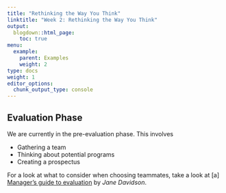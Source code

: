 ```yaml
---
title: "Rethinking the Way You Think"
linktitle: "Week 2: Rethinking the Way You Think"
output:
  blogdown::html_page:
    toc: true
menu:
  example:
    parent: Examples
    weight: 2
type: docs
weight: 1
editor_options: 
  chunk_output_type: console
---
```


## Evaluation Phase
We are currently in the pre-evaluation phase. This involves

  - Gathering a team
  - Thinking about potential programs
  - Creating a prospectus

For a look at what to consider when choosing teammates, take a look at [a] [Manager's guide to evaluation](https://www.betterevaluation.org/en/managers_guide){target="_blank"} by *Jane Davidson*.
